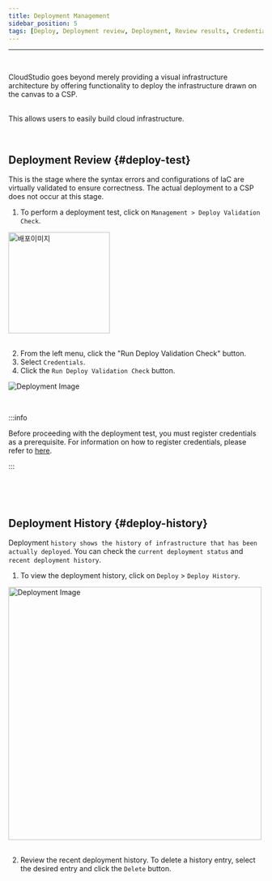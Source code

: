 ```yaml
---
title: Deployment Management
sidebar_position: 5
tags: [Deploy, Deployment review, Deployment, Review results, Credentials, Getting Started]
---
```



<hr />
<br />

CloudStudio goes beyond merely providing a visual infrastructure architecture by offering functionality to deploy the infrastructure drawn on the canvas to a CSP.

<br /> This allows users to easily build cloud infrastructure.
<p>&nbsp;</p>

## Deployment Review {#deploy-test}

This is the stage where the syntax errors and configurations of IaC are virtually validated to ensure correctness.
The actual deployment to a CSP does not occur at this stage.

1. To perform a deployment test, click on `Management > Deploy Validation Check`.

<div className={styles.imgWrap}>
    <img src={deploy03} width="200px" alt="배포이미지" />
</div>

<br />

2. From the left menu, click the "Run Deploy Validation Check" button.
3. Select `Credentials`.
4. Click the `Run Deploy Validation Check` button.

<div className={styles.imgWrap}>
    <img src={deploy02} alt="Deployment Image" />
</div>

<p>&nbsp;</p>

:::info

Before proceeding with the deployment test, you must register credentials as a prerequisite. For information on how to register credentials, please refer to [here](/docs/credential/createCredential).

:::

<p>&nbsp;</p>
<p>&nbsp;</p>

## Deployment History {#deploy-history}

Deployment `history shows the history of infrastructure that has been actually deployed`. You can check the `current deployment status` and `recent deployment history`.

1. To view the deployment history, click on `Deploy` > `Deploy History`.

<div className={styles.imgWrap}>
    <img src={deploy01} width="500px" alt="Deployment Image" />
</div>

<br />

2. Review the recent deployment history. To delete a history entry, select the desired entry and click the `Delete` button.

